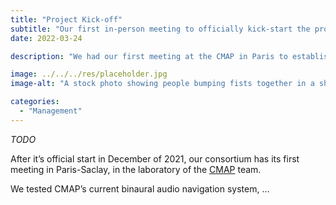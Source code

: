 ```yaml
---
title: "Project Kick-off"
subtitle: "Our first in-person meeting to officially kick-start the project"
date: 2022-03-24

description: "We had our first meeting at the CMAP in Paris to establish to roadmap for the project."

image: ../../../res/placeholder.jpg
image-alt: "A stock photo showing people bumping fists together in a shared office"

categories:
  - "Management"
---
```


*TODO*

<!-- TODO: what/where -->

After it's official start in December of 2021, our consortium has its first meeting in Paris-Saclay, in the laboratory of the [CMAP](/content/consortium/CMAP/) team.

<!-- Objectives / outcomes (minutes) -->

We tested CMAP's current binaural audio navigation system, ...
